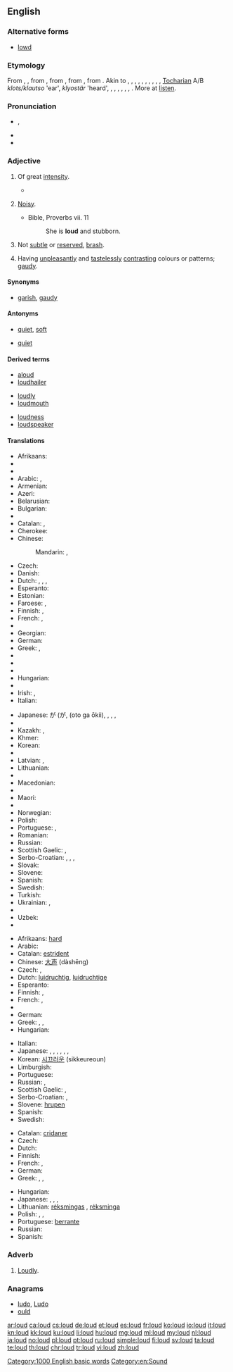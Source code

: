 {{also|Loud}}
==English==

===Alternative forms===
* [[lowd]] {{qualifier|obsolete}}

===Etymology===
From {{etyl|enm|en}} {{term|loud|lang=enm}}, {{term|lud|lang=enm}}, from {{etyl|ang|en}} {{term/t|ang|hlūd||loud, noisy, sounding, sonorous}}, from {{etyl|gem-pro|en}} {{term/t|gem-pro|*hlūþaz||heard}}, from {{etyl|ine-pro|en}} {{term/t|ine-pro|*ḱlewtos||heard, famous}}, from {{etyl|ine-pro|en}} {{term/t|ine-pro|*ḱlew-||to hear}}. Akin to {{etyl|sco|-}} {{term|loud|lang=sco}}, {{term|lowd||loud|lang=sco}}, {{etyl|fy|-}} {{term|lûd||loud|lang=fy}}, {{etyl|nl|-}} {{term|luid||loud|lang=nl}}, {{etyl|nds|-}} {{term|lud||loud|lang=nds}}, {{etyl|de|-}} {{term|laut||loud|lang=de}}, {{etyl|ga|-}} {{term|clú||repute|lang=ga}}, {{etyl|cy|-}} {{term|clywed||heard|lang=cy}}, {{term|clod||praise|lang=cy}}, {{etyl|la|-}} {{term|inclutus||famous|lang=la}}, [[Tocharian]] A/B ''klots/klautso'' 'ear', ''klyostär'' 'heard', {{etyl|grc|-}} {{term|κλυτός||famous|tr=klútós|lang=grc}}, {{etyl|sq|-}} {{term|quaj||to name, call|lang=sq}}, {{term|shquar||famous, notorious|lang=sq}}, {{etyl|xcl|-}} {{term|լու|tr=lu||the act of hearing|lang=xcl}}, {{etyl|cu|-}} {{term|слава||glory|tr=slava|lang=cu}}, {{term|слово||word|tr=slovo|lang=cu}}, {{etyl|sa|-}} {{term|श्रव||glory|tr=śráva|lang=sa}}. More at [[listen]].

===Pronunciation===
* {{IPA|/laʊd/}}, {{X-SAMPA|/laUd/}}
* {{audio|en-us-loud.ogg|Audio (US)}}
* {{rhymes|aʊd}}

===Adjective===
{{en-adj|er}}

# {{context|of a sound|lang=en}} Of great [[intensity]].
#* {{quote-book|year=1898|author={{w|Winston Churchill (novelist)|Winston Churchill}}
|title={{w|The Celebrity}}|chapter=4
|passage=Mr. Cooke at once began a tirade against the residents of Asquith for permitting a sandy and generally disgraceful condition of the roads. So roundly did he vituperate the inn management in particular, and with such a '''loud''' flow of words, that I trembled lest he should be heard on the veranda.}}
#: {{usex|lang=en|Turn that music down; it's too '''loud.'''}}
# {{context|of a person, thing, event, etc.|lang=en}} [[noisy|Noisy]].
#* Bible, Proverbs vii. 11
#*: She is '''loud''' and stubborn.
#: {{usex|lang=en|a '''loud''' party that went on all night}}
# {{context|of a person, event, etc.|lang=en}} Not [[subtle]] or [[reserved]], [[brash]].
# {{context|of clothing, decorations, etc.|lang=en}} Having [[unpleasant]]ly and [[tasteless]]ly [[contrast]]ing colours or patterns; [[gaudy]].
#: {{usex|lang=en|a '''loud''' style of dress;&nbsp; '''loud colors'''}}

====Synonyms====
* {{sense|of clothing, etc}} [[garish]], [[gaudy]]

====Antonyms====
* {{sense|sound}} [[quiet]], [[soft]]
* {{sense|person}} [[quiet]]

====Derived terms====
{{rel-top3|Terms derived from ''loud'' (adjective)}}
* [[aloud]]
* [[loudhailer]]
{{rel-mid3}}
* [[loudly]]
* [[loudmouth]]
{{rel-mid3}}
* [[loudness]]
* [[loudspeaker]]
{{rel-bottom}}

====Translations====
{{trans-top|of a sound}}
* Afrikaans: {{t|af|hard}}
* {{trreq|sq}}
* {{trreq|am}}
* Arabic: {{qualifier|indefinite}} {{t|ar|عالٍ|tr=ʿālin}}, {{qualifier|definite}} {{t|ar|عالي|tr=al-ʿāliyy|alt=العالي}}
* Armenian: {{t+|hy|բարձր|tr=barjr}}
* Azeri: {{t+|az|uca}}
* Belarusian: {{t|be|гучны|tr=húčny|sc=Cyrl}}
* Bulgarian: {{t+|bg|гръмък|tr=grǎ̀mǎk|sc=Cyrl}}
* {{trreq|my}}
* Catalan: {{t+|ca|fort}}, {{t+|ca|alt}}
* Cherokee: {{t|chr|ᎠᏍᏓᏯ|tr=asdaya|sc=Cher}}
* Chinese:
*: Mandarin: {{t|cmn|大聲|alt=大聲的|sc=Hani}}, {{t+|cmn|大声|tr=dàshēng de|alt=大声的|sc=Hani}}
* Czech: {{t+|cs|hlasitý}}
* Danish: {{t+|da|høj}}
* Dutch: {{t+|nl|luid}}, {{t+|nl|luide}}, {{t+|nl|hard}}, {{t+|nl|harde}}
* Esperanto: {{t|eo|laŭta}}
* Estonian: {{t|et|vali}}
* Faroese: {{t|fo|høgur}}, {{t|fo|harður}}
* Finnish: {{t+|fi|äänekäs}}, {{t|fi|kovalla}}
* French: {{t+|fr|fort|m}}, {{t+|fr|forte|f}}
* {{trreq|gl}}
* Georgian: {{t|ka|ხმამაღალი|tr=xmamaḡali|sc=Geor}}
* German: {{t+|de|laut}}
* Greek: {{t+|el|ηχηρός|m|tr=ikhiros}}, {{t+|el|δυνατός|m|tr=dinatos}}
* {{trreq|gu}}
* {{trreq|he}}
* {{trreq|hi}}
* Hungarian: {{t+|hu|hangos}}
* {{trreq|io}}
* Irish: {{t+|ga|ard}}, {{t|ga|glórach}}
* Italian: {{t+|it|forte|m|f}}
{{trans-mid}}
* Japanese: {{l|ja|音}}が{{l|ja|大きい}} ({{l|ja|おと}}が{{l|ja|おおきい}}, (oto ga ōkii), {{qualifier|of a voice}} {{t+|ja|大声|tr=[[おおごえ]], ōgoe|sc=Jpan}}, {{t|ja|騒々しい|tr=[[そうぞうしい]], sōzōshii|sc=Jpan}}, {{t|ja|喧しい|tr=[[やかましい]], yakamashii|sc=Jpan}}, {{t|ja|煩い|tr=[[うるさい]], urusai|sc=Jpan}}
* {{trreq|kn}}
* Kazakh: {{t|kk|қатты|tr=qattı|sc=Cyrl}}, {{t|kk|сартыл|tr=sartıl|sc=Cyrl}}
* Khmer: {{t+|km|ខ្លាំង|tr=klang|sc=Khmr}}
* Korean: {{t+|ko|시끄럽다|tr=sikkeureopda|sc=Kore}}
* {{trreq|ku}}
* Latvian: {{t|lv|skaļš}}, {{t|lv|skanīgs}}
* Lithuanian: {{t|lt|garsus}}
* {{trreq|lb}}
* Macedonian: {{t|mk|гласен|tr=glásen|sc=Cyrl}}
* {{trreq|mt}}
* Maori: {{t|mi|tīhoihoi}}
* {{trreq|mwl}}
* Norwegian: {{t|no|høy}}
* Polish: {{t+|pl|głośny}}
* Portuguese: {{t+|pt|alto|m}}, {{t+|pt|alta|f}}
* Romanian: {{t|ro|tare}}
* Russian: {{t+|ru|громкий|tr=grómkij}}
* Scottish Gaelic: {{t|gd|faramach}}, {{t|gd|fuaimneach}}
* Serbo-Croatian: {{t|sh|glȁsan}}, {{t|sh|bȕčan}}, {{t|sh|гласан}}, {{t|sh|бучан}}
* Slovak: {{t|sk|hlasný}}
* Slovene: {{t+|sl|glasen}}
* Spanish: {{t+|es|fuerte|m|f}}
* Swedish: {{t+|sv|hög}}
* Turkish: {{t+|tr|yüksek}}
* Ukrainian: {{t|uk|голосний|tr=holósnyj|sc=Cyrl}}, {{t|uk|гучний|tr=húčnyj|sc=Cyrl}}
* {{trreq|ur}}
* Uzbek: {{t|uz|qichqiroq}}
* {{trreq|vo}}
{{trans-bottom}}

{{trans-top|noisy}}
* Afrikaans: [[hard]]
* Arabic: {{t|ar|عالي|tr=ʕāli}}
* Catalan: [[estrident]]
* Chinese: [[大声]] (dàshēng)
* Czech: {{t+|cs|hlasitý}}, {{t|cs|hlučný}}
* Dutch: [[luidruchtig]], [[luidruchtige]]
* Esperanto: {{t|eo|brua}}
* Finnish: {{t+|fi|äänekäs}}, {{t+|fi|kovaääninen}}
* French: {{t+|fr|bruyant|m}}, {{t+|fr|bruyante|f}}
* {{trreq|ka}}
* German: {{t+|de|laut}}
* Greek: {{t+|el|θορυβώδης|m|tr=θorivodis}}, {{t+|el|βροντερός|m|tr=vronteros}}, {{t+|el|βροντώδης|m|tr=vrontodis}}
* Hungarian: {{t+|hu|hangos}}
{{trans-mid}}
* Italian: {{t+|it|rumoroso|m}}
* Japanese: {{t|ja|煩い|tr=[[うるさい]], [[urusai]]|sc=Jpan}}, {{t+|ja|姦しい|tr=[[かしましい]], [[kashimashii]]|sc=Jpan}}, {{t|ja|囂しい|tr=[[かまびすしい]], [[kamabisushii]]|sc=Jpan}}, {{t|ja|騒がしい|tr=[[さわがしい]], [[sawagashii]]|sc=Jpan}}, {{t|ja|騒々しい|tr=[[そうぞうしい]], [[sōzōshii]]|sc=Jpan}}, {{t|ja|騒然|tr=[[そうぜん]], [[sōzen]]|sc=Jpan}}, {{t|ja|喧しい|tr=[[やかましい]], [[yakamashii]]|sc=Jpan}}
* Korean: [[시끄러운]] (sikkeureoun)
* Limburgish: {{t+|li|helle}}
* Portuguese: {{t+|pt|barulhento}}
* Russian: {{t+|ru|громкий|tr=grómkij}}, {{t+|ru|шумный|tr=šúmnyj}}
* Scottish Gaelic: {{t|gd|faramach}}, {{t|gd|fuaimneach}}
* Serbo-Croatian: {{t|sh|glȁsan}}, {{t|sh|bȕčan}}
* Slovene: [[hrupen]]
* Spanish: {{t+|es|ruidoso}}
* Swedish: {{t+|sv|ljudlig}}
{{trans-bottom}}

{{trans-top|of a colour, clothing, etc.}}
* Catalan: [[cridaner]]
* Czech: {{t|cs|křiklavý}}
* Dutch: {{t+|nl|vloekend}}
* Finnish: {{t|fi|räikeä}}
* French: {{t+|fr|voyant|m}}, {{t+|fr|voyante|f}}
* German: {{t+|de|grell}}
* Greek: {{t+|el|φανταχτερός|m|tr=fantakhteros}}, {{t+|el|χτυπητός|m|tr=khtipitos}}, {{t+|el|κραυγαλέος|m|tr=kravgaleos}}
{{trans-mid}}
* Hungarian: {{t|hu|harsány}}
* Japanese: {{t|ja|派手|alt=派手な|tr=はでな, hade na|sc=Jpan}}, {{t+|ja|けばけばしい|tr=[[kebakebashii]]|sc=Jpan}}, {{t|ja|どぎつい|tr=[[dogitsui]]|sc=Jpan}}, {{t|ja|毒々しい|tr=[[どくどくしい]], [[dokudokushii]]|sc=Jpan}}
* Lithuanian: [[rėksmingas]] {{g|m}}, [[rėksminga]] {{g|f}}
* Polish: {{t+|pl|krzykliwy|m}}, {{t|pl|krzykliwa|f}}, {{t|pl|krzykliwe}}
* Portuguese: [[berrante]]
* Russian: {{t+|ru|кричащий|tr=kričáš'ij}}
* Spanish: {{t|es|chillón|m}}
{{trans-bottom}}

===Adverb===
{{en-adv}}

# [[loudly|Loudly]].

===Anagrams===
* [[ludo#English|ludo]], [[Ludo#English|Ludo]]
* [[ould#English|ould]]

[[Category:1000 English basic words]]
[[Category:en:Sound]]

[[ar:loud]]
[[ca:loud]]
[[cs:loud]]
[[de:loud]]
[[et:loud]]
[[es:loud]]
[[fr:loud]]
[[ko:loud]]
[[io:loud]]
[[it:loud]]
[[kn:loud]]
[[kk:loud]]
[[ku:loud]]
[[li:loud]]
[[hu:loud]]
[[mg:loud]]
[[ml:loud]]
[[my:loud]]
[[nl:loud]]
[[ja:loud]]
[[no:loud]]
[[pl:loud]]
[[pt:loud]]
[[ru:loud]]
[[simple:loud]]
[[fi:loud]]
[[sv:loud]]
[[ta:loud]]
[[te:loud]]
[[th:loud]]
[[chr:loud]]
[[tr:loud]]
[[vi:loud]]
[[zh:loud]]